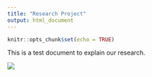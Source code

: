 ```yaml
---
title: "Research Project"
output: html_document
---
```


```r
knitr::opts_chunk$set(echo = TRUE)
```

This is a test document to explain our research. 

![](https://upload.wikimedia.org/wikipedia/commons/thumb/b/bd/2013.02-402-294a_Pearl_millet%2Cbreeding%2Cselfing_ICRISAT%2CPatancheru%28Hyderabad%2CAndhra_Pradesh%29%2CIN_wed20feb2013.jpg/1920px-2013.02-402-294a_Pearl_millet%2Cbreeding%2Cselfing_ICRISAT%2CPatancheru%28Hyderabad%2CAndhra_Pradesh%29%2CIN_wed20feb2013.jpg)